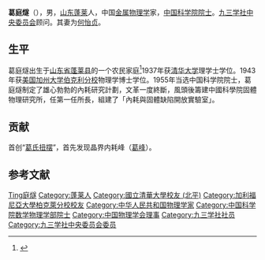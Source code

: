 {{Infobox_Person
|name        = 葛庭燧
|image       = 
|box_width   = 
|occupation  = 
|period      = 
|birth_name  =
|other_names =
|Sex         = 男
|birth_date  = 1913年5月3日
|birth_place = {{ROC-1912}}[[山东省|山东省]][[蓬莱县|蓬莱县]]（今山东省[[蓬莱市|蓬莱市]][[潮水镇|潮水镇]]大葛家村）
|death_date  = {{Death date and age|2000|4|29|1913|5|3}}
|death_place = {{PRC}}
|nationality = {{PRC}}
|residence   =
|party       = [[九三学社|九三学社]]
|religion    =
|spouse      = [[何怡貞|何怡貞]]
|relatives   = 
|education   = 
|past        = 
{{Infobox_People_CAS
|学部 = 数学物理学部
|专业 = 金属物理学
|当选年 = 1955年
}}
|work        =
|awards      =
}}
'''葛庭燧'''（{{bd|1913年|5月3日|2000年|4月29日|catIdx=G葛}}），男，[[山东|山东]][[蓬莱县|蓬莱]]人，中国[[金属物理学|金属物理学]]家，[[中国科学院院士|中国科学院院士]]。[[九三学社中央委员会|九三学社中央委员会]]顾问。其妻为[[何怡贞|何怡贞]]。

== 生平 ==
葛庭燧出生于[[山东省|山东省]][[蓬莱县|蓬莱县]]的一个农民家庭<ref>{{cite web |url = http://www.jsxx.org/93/html/mzykx/democracy99_5/index.htm |title = 科学无国界　科学家祖国 |publisher = 九三学社马鞍山市委员会网站，来源：民主与科学，双月刊（1999年第5期，总第60期） |author = 葛庭燧 |date = 1999年10月15日（民主与科学出版） |accessdate = 2012-06-19 |language = zh-hans |deadurl = yes |archiveurl = https://web.archive.org/web/20061110184012/http://www.jsxx.org/93/html/mzykx/democracy99_5/index.htm |archivedate = 2006年11月10日 }}</ref>1937年获[[清华大学|清华大学]]理学士学位。1943年获[[美国|美国]][[加州大学伯克利分校|加州大学伯克利分校]]物理学博士学位。1955年当选中国科学院院士，葛庭燧制定了雄心勃勃的內耗研究計劃，文革一度終斷，風頭後籌建中國科學院固體物理研究所，任第一任所長，組建了「內耗與固體缺陷開放實驗室」。

== 贡献 ==
首创“[[葛氏扭摆|葛氏扭摆]]”，首先发现晶界内耗峰（[[葛峰|葛峰]]）。

== 参考文献 ==
{{Reflist}}

{{山东人小作品}}
{{中国科学院数学物理学部院士}}
{{Navboxes 
| title  = 葛庭燧在[[中国物理学会|中国物理学会]]的职务
| list1  =
{{中国物理学会第三届理事会}}
}}
{{Navboxes 
| title  = 葛庭燧在[[九三学社|九三学社]]的职务
| list1  =
{{九三学社第三届中央委员会}}
{{九三学社第四届中央委员会}}
{{九三学社第五届中央委员会}}
{{九三学社第六届中央委员会}}
{{九三学社第七届中央委员会}}
{{九三学社第八届中央委员会}}
}}

{{Authority control}}
{{DEFAULTSORT:Ge葛}}
[[Category:葛姓|Ting庭燧]]
[[Category:蓬莱人|Category:蓬莱人]]
[[Category:國立清華大學校友_(北平)|Category:國立清華大學校友 (北平)]]
[[Category:加利福尼亞大學柏克萊分校校友|Category:加利福尼亞大學柏克萊分校校友]]
[[Category:中华人民共和国物理学家|Category:中华人民共和国物理学家]]
[[Category:中国科学院数学物理学部院士|Category:中国科学院数学物理学部院士]]
[[Category:中国物理学会理事|Category:中国物理学会理事]]
[[Category:九三学社社员|Category:九三学社社员]]
[[Category:九三学社中央委员会委员|Category:九三学社中央委员会委员]]